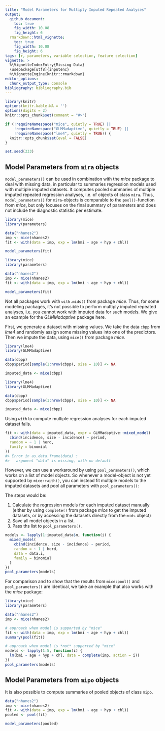 ```yaml
---
title: "Model Parameters for Multiply Imputed Repeated Analyses"
output: 
  github_document:
    toc: true
    fig_width: 10.08
    fig_height: 6
  rmarkdown::html_vignette:
    toc: true
    fig_width: 10.08
    fig_height: 6
tags: [r, parameters, variable selection, feature selection]
vignette: >
  %\VignetteIndexEntry{Missing Data}
  \usepackage[utf8]{inputenc}
  %\VignetteEngine{knitr::rmarkdown}
editor_options: 
  chunk_output_type: console
bibliography: bibliography.bib
---
```


```r
library(knitr)
options(knitr.kable.NA = '')
options(digits = 2)
knitr::opts_chunk$set(comment = "#>")

if (!requireNamespace("mice", quietly = TRUE) ||
    !requireNamespace("GLMMadaptive", quietly = TRUE) ||
    !requireNamespace("lme4", quietly = TRUE)) {
  knitr::opts_chunk$set(eval = FALSE)
}

set.seed(333)
```

## Model Parameters from `mira` objects

`model_parameters()` can be used in combination with the *mice* package to deal with missing data, in particular to summaries regression models used with multiple imputed datasets. It computes pooled summaries of multiple imputed repeated regression analyses, i.e. of objects of class `mira`. Thus, `model_parameters()` for `mira`-objects is comparable to the `pool()`-function from *mice*, but only focuses on the final summary of parameters and does not include the diagnostic statistic per estimate.

```r
library(mice)
library(parameters)

data("nhanes2")
imp <- mice(nhanes2)
fit <- with(data = imp, exp = lm(bmi ~ age + hyp + chl))

model_parameters(fit)
```
```r
library(mice)
library(parameters)

data("nhanes2")
imp <- mice(nhanes2)
fit <- with(data = imp, exp = lm(bmi ~ age + hyp + chl))

model_parameters(fit)
```

Not all packages work with `with.mids()` from package *mice*. Thus, for some modeling packages, it's not possible to perform multiply imputed repeated analyses, i.e. you cannot work with imputed data for such models. We give an example for the *GLMMadaptive* package here.

First, we generate a dataset with missing values. We take the data `cbpp` from *lme4* and randomly assign some missing values into one of the predictors. Then we impute the data, using `mice()` from package *mice*.

```r
library(lme4)
library(GLMMadaptive)

data(cbpp)
cbpp$period[sample(1:nrow(cbpp), size = 10)] <- NA

imputed_data <- mice(cbpp)
```
```r
library(lme4)
library(GLMMadaptive)

data(cbpp)
cbpp$period[sample(1:nrow(cbpp), size = 10)] <- NA

imputed_data <- mice(cbpp)
```

Using `with` to compute multiple regression analyses for each imputed dataset fails.

```r
fit <- with(data = imputed_data, expr = GLMMadaptive::mixed_model(
  cbind(incidence, size - incidence) ~ period,
  random = ~ 1 | herd,
  family = binomial
))
#> Error in as.data.frame(data) : 
#>   argument "data" is missing, with no default
```

However, we can use a workaround by using `pool_parameters()`, which works on a list of model objects. So whenever a model-object is not yet supported by `mice::with()`, you can instead fit multiple models to the imputed datasets and pool all parameters with `pool_parameters()`:

The steps would be:

1. Calculate the regression models for each imputed dataset manually (either by using `complete()` from package *mice* to get the imputed datasets, or by accessing the datasets directly from the `mids` object)
2. Save all model objects in a list.
3. Pass ths list to `pool_parameters()`. 

```r
models <- lapply(1:imputed_data$m, function(i) {
  mixed_model(
    cbind(incidence, size - incidence) ~ period,
    random = ~ 1 | herd,
    data = data.i,
    family = binomial
  )
})
pool_parameters(models)
```

For comparison and to show that the results from `mice:pool()` and `pool_parameters()` are identical, we take an example that also works with the _mice_ package:

```r
library(mice)
library(parameters)

data("nhanes2")
imp <- mice(nhanes2)

# approach when model is supported by "mice"
fit <- with(data = imp, exp = lm(bmi ~ age + hyp + chl))
summary(pool(fit))

# approach when model is *not* supported by "mice"
models <- lapply(1:5, function(i) {
  lm(bmi ~ age + hyp + chl, data = complete(imp, action = i))
})
pool_parameters(models)
```


## Model Parameters from `mipo` objects

It is also possible to compute summaries of pooled objects of class `mipo`.

```r
data("nhanes2")
imp <- mice(nhanes2)
fit <- with(data = imp, exp = lm(bmi ~ age + hyp + chl))
pooled <- pool(fit)

model_parameters(pooled)
```
